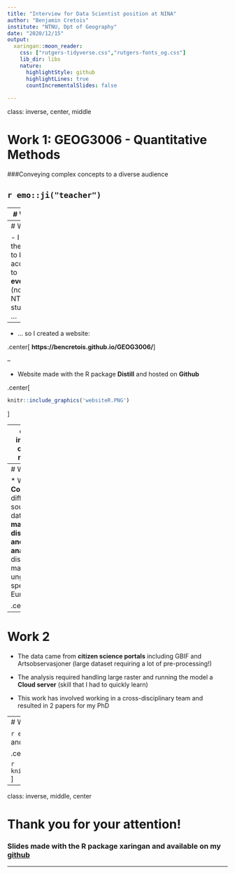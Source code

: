 ```yaml
---
title: "Interview for Data Scientist position at NINA"
author: "Benjamin Cretois"
institute: "NTNU, Dpt of Geography"
date: "2020/12/15"
output:
  xaringan::moon_reader:
    css: ["rutgers-tidyverse.css","rutgers-fonts_og.css"]
    lib_dir: libs
    nature:
      highlightStyle: github
      highlightLines: true
      countIncrementalSlides: false
      
---
```

class: inverse, center, middle

# Work 1: GEOG3006 - Quantitative Methods

###Conveying complex concepts to a diverse audience

## `r emo::ji("teacher")`

---
# Work 1

- Teaching the use of R programming and principles of data analysis

- Students from very different backgrounds

- Master level course

- Architecture of the course based on the **workflow of the data scientist**:

```r
knitr::include_graphics('ds_workflow.PNG')
```

---
# Work 1

- I wanted the course to be accessible to **everyone** (not just NTNU students) ...

--

- ... so I created a website:

.center[
**https://bencretois.github.io/GEOG3006/**]

--

- Website made with the R package **Distill** and hosted on **Github**

.center[
```r
knitr::include_graphics('websiteR.PNG')
```
]

---
class: inverse, center, middle

# Work 2: Some of my PhD work

### Flexibility and adaptability & handling large dataset

## `r emo::ji("stats")`


---
# Work 2

* We **Compiled** different source of data to **make, display and analyze** distribution maps of ungulates species in Europe.

.center[
```r
knitr::include_graphics('distribung.png')
```
]

---
# Work 2

* The data came from **citizen science portals** including GBIF and Artsobservasjoner (large dataset requiring a lot of pre-processing!)

* The analysis required handling large raster and running the model a **Cloud server** (skill that I had to quickly learn)

* This work has involved working in a cross-disciplinary team and resulted in 2 papers for my PhD

---
# Work 2

`r emo::ji('right')` Links to [paper 1](https://www.sciencedirect.com/science/article/pii/S0006320719318312) and [paper 2](https://ecoevorxiv.org/2md94/download?format=pdf)

.center[
```r
knitr::include_graphics('paper1.PNG')
```


```r
knitr::include_graphics('paper2.PNG')
```
]


---

class: inverse, middle, center

# Thank you for your attention!

### Slides made with the R package **xaringan** and available on my [github](https://github.com/BenCretois/interview_nina)

---